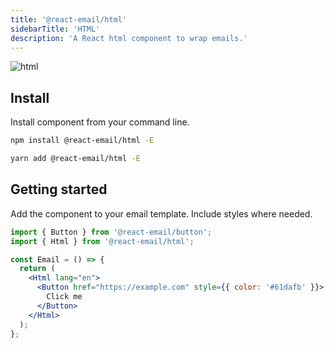 ```yaml
---
title: '@react-email/html'
sidebarTitle: 'HTML'
description: 'A React html component to wrap emails.'
---
```



<img className="rounded-md" src="/docs/images/components/html.png" alt="html" />

## Install

Install component from your command line.

<CodeGroup>

```sh npm
npm install @react-email/html -E
```

```sh yarn
yarn add @react-email/html -E
```

</CodeGroup>

## Getting started

Add the component to your email template. Include styles where needed.

```jsx
import { Button } from '@react-email/button';
import { Html } from '@react-email/html';

const Email = () => {
  return (
    <Html lang="en">
      <Button href="https://example.com" style={{ color: '#61dafb' }}>
        Click me
      </Button>
    </Html>
  );
};
```

<Support />
